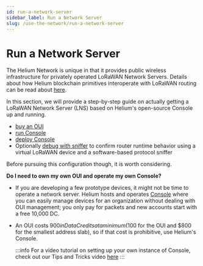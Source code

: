 ```yaml
---
id: run-a-network-server
sidebar_label: Run a Network Server
slug: /use-the-network/run-a-network-server
---
```


# Run a Network Server

The Helium Network is unique in that it provides public wireless infrastructure
for privately operated LoRaWAN Network Servers. Details about how Helium
blockchain primitives interoperate with LoRaWAN routing can be read about
[here](/lorawan-on-helium).

In this section, we will provide a step-by-step guide on actually getting a
LoRaWAN Network Server (LNS) based on Helium's open-source Console up and
running.

- [buy an OUI](/use-the-network/run-a-network-server/buy-an-oui)
- [run Console](/use-the-network/run-a-network-server/run-console)
- [deploy Console](/use-the-network/run-a-network-server/deploy-console)
- Optionally [debug with sniffer](/use-the-network/run-a-network-server/debug-with-sniffer)
  to confirm router runtime behavior using a virtual LoRaWAN device and a
  software-based protocol sniffer

Before pursuing this configuration though, it is worth considering.

**Do I need to own my own OUI and operate my own Console?**

- If you are developing a few prototype devices, it might not be time to operate
  a network server. Helium hosts and operates
  [Console](/use-the-network/console) where you can easily manage devices for an
  organization without dealing with OUI management; you only pay for packets and
  new accounts start with a free 10,000 DC.

- An OUI costs $900 in Data Credits at a minimum ($100 for the OUI and $800 for
  the smallest address slab), so if that cost is prohibitive, use Helium's
  Console.

  :::info
  For a video tutorial on setting up your own instance of Console, 
  check out our Tips and Tricks video [here](https://www.youtube.com/watch?v=rVb5gfE_vs8)
  :::
